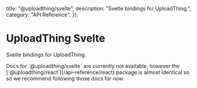 
  title: "@uploadthing/svelte",
  description: "Svelte bindings for UploadThing.",
  category: "API Reference",
});

# UploadThing Svelte

Svelte bindings for UploadThing.

<Note>
  Docs for `@uploadthing/svelte` are currently not available, however the
  [`@uploadthing/react`](/api-reference/react) package is almost identical so so
  we recommend following those docs for now.
</Note>
